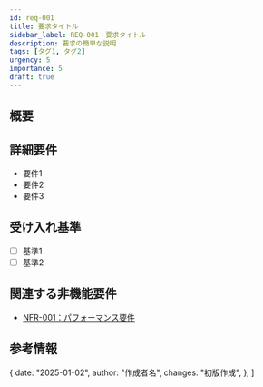 ```yaml
---
id: req-001
title: 要求タイトル
sidebar_label: REQ-001：要求タイトル
description: 要求の簡単な説明
tags: [タグ1, タグ2]
urgency: 5
importance: 5
draft: true
---
```



<TagList tags={frontMatter.tags} />

<!-- <div style={{ marginBottom: "1rem" }}>
  {frontMatter.tags.map((tag) => (
    <Tag key={tag} name={tag} />
  ))}
</div> -->

## 概要
<!-- 1-2文で要求の概要を記述 -->

## 詳細要件
<!-- 箇条書きで具体的な要件を記述 -->
- 要件1
- 要件2
- 要件3

## 受け入れ基準
<!-- この要求が満たされたと判断できる基準を記述 -->
- [ ] 基準1
- [ ] 基準2

## 関連する非機能要件
<!-- 関連するNFRへのリンク -->
- [NFR-001：パフォーマンス要件](../non-functional/nfr-001.mdx)

## 参考情報
<!-- 追加の情報、図表、リンクなど -->

  {
    date: "2025-01-02",
    author: "作成者名",
    changes: "初版作成",
  },
]

<ChangeHistoryComponent changes={changes} />
